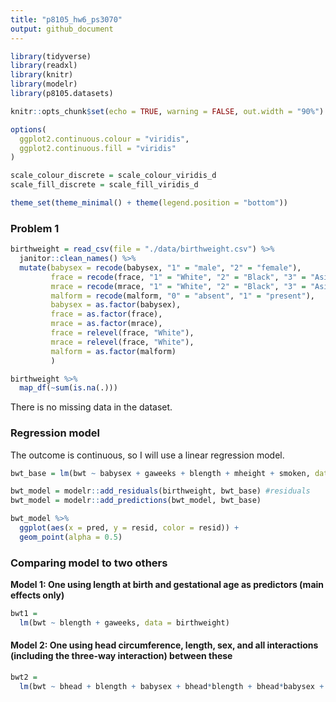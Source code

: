 ```yaml
---
title: "p8105_hw6_ps3070"
output: github_document
---
```

```r
library(tidyverse)
library(readxl)
library(knitr)
library(modelr)
library(p8105.datasets)

knitr::opts_chunk$set(echo = TRUE, warning = FALSE, out.width = "90%")

options(
  ggplot2.continuous.colour = "viridis",
  ggplot2.continuous.fill = "viridis"
)

scale_colour_discrete = scale_colour_viridis_d
scale_fill_discrete = scale_fill_viridis_d

theme_set(theme_minimal() + theme(legend.position = "bottom"))

```

### Problem 1


```r
birthweight = read_csv(file = "./data/birthweight.csv") %>%
  janitor::clean_names() %>% 
  mutate(babysex = recode(babysex, "1" = "male", "2" = "female"),
         frace = recode(frace, "1" = "White", "2" = "Black", "3" = "Asian", "4" = "Puerto Rican", "8" = "Other", "9" = "Unknown"),
         mrace = recode(mrace, "1" = "White", "2" = "Black", "3" = "Asian", "4" = "Puerto Rican", "8" = "Other", "9" = "Unknown"),
         malform = recode(malform, "0" = "absent", "1" = "present"),
         babysex = as.factor(babysex),
         frace = as.factor(frace),
         mrace = as.factor(mrace),
         frace = relevel(frace, "White"),
         mrace = relevel(frace, "White"),
         malform = as.factor(malform)
         )
```

```r
birthweight %>% 
  map_df(~sum(is.na(.)))
```
There is no missing data in the dataset.

### Regression model

The outcome is continuous, so I will use a linear regression model.

```r
bwt_base = lm(bwt ~ babysex + gaweeks + blength + mheight + smoken, data = birthweight) #linear model

bwt_model = modelr::add_residuals(birthweight, bwt_base) #residuals
bwt_model = modelr::add_predictions(bwt_model, bwt_base)

bwt_model %>%
  ggplot(aes(x = pred, y = resid, color = resid)) +
  geom_point(alpha = 0.5)
```

### Comparing model to two others

**Model 1: One using length at birth and gestational age as predictors (main effects only)**

```r
bwt1 =
  lm(bwt ~ blength + gaweeks, data = birthweight)
```

#### Model 2: One using head circumference, length, sex, and all interactions (including the three-way interaction) between these

```r
bwt2 =
  lm(bwt ~ bhead + blength + babysex + bhead*blength + bhead*babysex + blength*babysex + blength*blength*babysex, data = birthweight)
```

